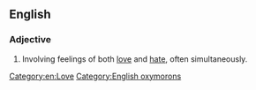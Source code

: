==English==
{{wikipedia|love-hate relationship}}

===Adjective===
{{en-adj|-}}

# {{context|of a relationship}} Involving feelings of both [[love]] and [[hate]], often simultaneously.

[[Category:en:Love]]
[[Category:English oxymorons]]